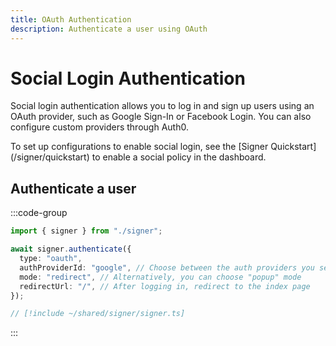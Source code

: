 ```yaml
---
title: OAuth Authentication
description: Authenticate a user using OAuth
---
```


# Social Login Authentication

Social login authentication allows you to log in and sign up users using an OAuth provider, such as Google Sign-In or Facebook Login. You can also configure custom providers through Auth0.

<Tip>
  To set up configurations to enable social login, see the [Signer
  Quickstart](/signer/quickstart) to enable a social policy in the dashboard.
</Tip>

## Authenticate a user

:::code-group

```ts twoslash [example.ts]
import { signer } from "./signer";

await signer.authenticate({
  type: "oauth",
  authProviderId: "google", // Choose between the auth providers you selected to support from your auth policy
  mode: "redirect", // Alternatively, you can choose "popup" mode
  redirectUrl: "/", // After logging in, redirect to the index page
});
```

```ts twoslash [signer] filename="signer.ts"
// [!include ~/shared/signer/signer.ts]
```

:::
